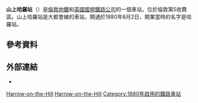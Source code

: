 {{expand|time=2016-02-29T16:00:34+00:00}}
{{no footnotes|time=2016-02-29T16:00:34+00:00}}
{{TfL Translations}}
{{Infobox London station
 | name = 山上哈羅<br />Harrow-on-the-Hill
 | symbol=underground
 | symbol2=rail
 | image_name=Harrow-on-the-Hill stn north entrance.JPG
 | caption = 
 | locale = [[哈羅_(倫敦)|哈羅]]
 | borough = [[哈羅區|哈羅區]]
 | manager = [[倫敦地鐵|倫敦地鐵]]
 | platforms = 6
 | fare_zone = 5
 
 <!--| tubeexits06 = 8.536
 | tubeexits07 = {{increase}} 9.38
 | tubeexits08 = {{decrease}} 9.36
 | tubeexits09 = {{decrease}} 8.59-->
 | tubeexits10 = {{decrease}} 8.49
 | tubeexits11 = {{increase}} 8.75
 | tubeexits12 = {{increase}} 8.85
 | tubeexits13 = {{increase}} 9.21
 <!--| railexits0607= 0.207-->
 | railexits0708= {{increase}} 0.294
 | railexits0809= {{decrease}} 0.157
 | railexits0910= {{increase}} 0.453
 | railexits1011= {{increase}} 1.309
 | railexits1112= {{increase}} 1.444
 | railexits1213= {{decrease}} 1.411
 | railexits1314= {{decrease}} 1.397
 | railcode=HOH
 |latitude=51.5794
 |longitude=-0.337
}}
'''山上哈羅站'''（{{lang-en|Harrow-on-the-Hill station}}）是[[倫敦地鐵|倫敦地鐵]]和[[英國國營鐵路公司|英國國營鐵路公司]]的一個車站，位於倫敦第5收費區。山上哈羅站是大都會線的車站，開通於1880年8月2日，開業當時的名字是哈羅站。

==參考資料==
{{reflist}}

==外部連結==
{{Commons category|Harrow-on-the-Hill station}}
* {{cite web | url=http://www.tfl.gov.uk/tfl/livetravelnews/departureboards/tube/default.asp?LineCode=metropolitan&StationCode=HOH&GoMetropolitan=Go&switchMetropolitan=off | work=Tube live departure boards | title=Harrow-on-the-Hill | publisher=Transport for London }}

{{倫敦地鐵大都會線}}

[[Category:大都會線車站|Harrow-on-the-Hill]]
[[Category:哈羅區鐵路車站|Harrow-on-the-Hill]]
[[Category:1880年啟用的鐵路車站|Category:1880年啟用的鐵路車站]]